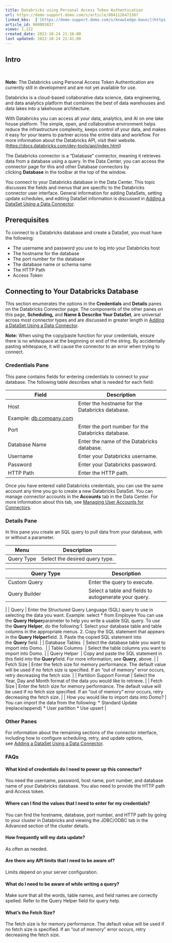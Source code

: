 ```yaml
---
title: Databricks using Personal Access Token Authentication
url: https://domo-support.domo.com/s/article/8041126473367
linked_kbs:  ['[https://domo-support.domo.com/s/knowledge-base/](https://domo-support.domo.com/s/knowledge-base/)', '[https://domo-support.domo.com/s/](https://domo-support.domo.com/s/)', '[https://domo-support.domo.com/s/topic/0TO5w000000ZammGAC](https://domo-support.domo.com/s/topic/0TO5w000000ZammGAC)', '[https://domo-support.domo.com/s/topic/0TO5w000000ZanLGAS](https://domo-support.domo.com/s/topic/0TO5w000000ZanLGAS)', '[https://domo-support.domo.com/s/topic/0TO5w000000ZaojGAC](https://domo-support.domo.com/s/topic/0TO5w000000ZaojGAC)', '[https://domo-support.domo.com/s/article/360042926274](https://domo-support.domo.com/s/article/360042926274)', '[https://domo-support.domo.com/s/article/360042926054](https://domo-support.domo.com/s/article/360042926054)', '[https://domo-support.domo.com/s/article/8041126473367](https://domo-support.domo.com/s/article/8041126473367)', '[https://domo-support.domo.com/s/topic/0TO5w000000ZaojGAC/database-connectors](https://domo-support.domo.com/s/topic/0TO5w000000ZaojGAC/database-connectors)', '[https://domo-support.domo.com/s/article/360043429933](https://domo-support.domo.com/s/article/360043429933)', '[https://domo-support.domo.com/s/article/360043429953](https://domo-support.domo.com/s/article/360043429953)', '[https://domo-support.domo.com/s/article/360042925494](https://domo-support.domo.com/s/article/360042925494)', '[https://domo-support.domo.com/s/article/4408174643607](https://domo-support.domo.com/s/article/4408174643607)', '[https://domo-support.domo.com/s/article/360043429913](https://domo-support.domo.com/s/article/360043429913)', '[https://domo-support.domo.com/s/login/](https://domo-support.domo.com/s/login/)']
article_id: 000003837
views: 1,122
created_date: 2022-10-24 21:16:00
last updated: 2022-10-24 22:41:00
---
```




Intro
-----


 





**Note:** The Databricks using Personal Access Token Authentication are currently still in development and are not yet available for use.



Databricks is a cloud-based collaborative data science, data engineering, and data analytics platform that combines the best of data warehouses and data lakes into a lakehouse architecture.


With Databricks you can access all your data, analytics, and AI on one lake house platform. The simple, open, and collaborative environment helps reduce the infrastructure complexity, keeps control of your data, and makes it easy for your teams to partner across the entire data and workflow. For more information about the Databricks API, visit their website. (<https://docs.databricks.com/dev-tools/api/index.html>)


The Databricks connector is a "Database" connector, meaning it retrieves data from a database using a query. In the Data Center, you can access the connector page for this and other Database connectors by clicking **Database** in the toolbar at the top of the window.


You connect to your Databricks database in the Data Center. This topic discusses the fields and menus that are specific to the Databricks connector user interface. General information for adding DataSets, setting update schedules, and editing DataSet information is discussed in [Adding a DataSet Using a Data Connector](/s/article/360042926274 "Adding a DataSet Using a Data Connector").


Prerequisites
-------------


To connect to a Databricks database and create a DataSet, you must have the following:


* The username and password you use to log into your Databricks host
* The hostname for the database
* The port number for the database
* The database name or schema name
* The HTTP Path
* Access Token


Connecting to Your Databricks Database
--------------------------------------


This section enumerates the options in the **Credentials** and **Details** panes on the Databricks Connector page. The components of the other panes on this page, **Scheduling,** and **Name & Describe Your DataSet**, are universal across most connector types and are discussed in greater length in [Adding a DataSet Using a Data Connector](/s/article/360042926274 "Adding a DataSet Using a Data Connector").






**Note:** When using the copy/paste function for your credentials, ensure there is no whitespace at the beginning or end of the string. By accidentally pasting whitespace, it will cause the connector to an error when trying to connect.



### Credentials Pane


This pane contains fields for entering credentials to connect to your database. The following table describes what is needed for each field:  




| Field | Description |
| --- | --- |
| Host | Enter the hostname for the Databricks database.
Example: [db.company.com](http://db.company.com) |
| Port | Enter the port number for the Databricks database. |
| Database Name | Enter the name of the Databricks database. |
| Username | Enter your Databricks username. |
| Password | Enter your Databricks password. |
| HTTP Path | Enter the HTTP path. |


Once you have entered valid Databricks credentials, you can use the same account any time you go to create a new Databricks DataSet. You can manage connector accounts in the **Accounts** tab in the Data Center. For more information about this tab, see [Managing User Accounts for Connectors](/s/article/360042926054 "Managing User Accounts for Connectors").


### Details Pane


In this pane you create an SQL query to pull data from your database, with or without a parameter.




| Menu | Description |
| --- | --- |
| Query Type | Select the desired query type.

| Query Type | Description |
| --- | --- |
| Custom Query | Enter the query to execute. |
| Query Builder | Select a table and fields to autogenerate your query. |

 |
| Query | Enter the Structured Query Language (SQL) query to use in selecting the data you want.
Example: select \* from Employee
You can use the **Query Helper**parameter to help you write a usable SQL query. To use the **Query Helper**, do the following:1. Select your database table and table columns in the appropriate menus.
2. Copy the SQL statement that appears in the **Query Helper**field.
3. Paste the copied SQL statement into the **Query** field.
 |
| Database Tables  | Select the database table you want to import into Domo.  |
| Table Columns  | Select the table columns you want to import into Domo. |
| Query Helper  | Copy and paste the SQL statement in this field into the **Query**field. For more information, see **Query**, above. |
| Fetch Size | Enter the fetch size for memory performance. The default value will be used if no fetch size is specified. If an "out of memory" error occurs, retry decreasing the fetch size. |
| Partition Support Format | Select the Year, Day and Month format of the data you would like to retrieve. |
| Fetch Size | Enter the fetch size for memory performance. The default value will be used if no fetch size specified. If an "out of memory" error occurs, retry decreasing the fetch size. |
| How you would like to import data into Domo? | You can import the data from the following: * Standard Update (replace/append)
* User partition
* Use upsert
 |


### Other Panes


For information about the remaining sections of the connector interface, including how to configure scheduling, retry, and update options, see [Adding a DataSet Using a Data Connector](/s/article/360042926274).


### FAQs


#### What kind of credentials do I need to power up this connector?


You need the username, password, host name, port number, and database name of your Databricks database. You also need to provide the HTTP path and Access token.


#### Where can I find the values that I need to enter for my credentials?


You can find the hostname, database, port number, and HTTP path by going to your cluster in Databricks and viewing the JDBC/ODBC tab in the Advanced section of the cluster details.


#### How frequently will my data update?


As often as needed.


#### Are there any API limits that I need to be aware of?


Limits depend on your server configuration.


#### What do I need to be aware of while writing a query?


Make sure that all the words, table names, and field names are correctly spelled. Refer to the Query Helper field for query help.


#### What's the Fetch Size?


The fetch size is for memory performance. The default value will be used if no fetch size is specified. If an "out of memory" error occurs, retry decreasing the fetch size.

